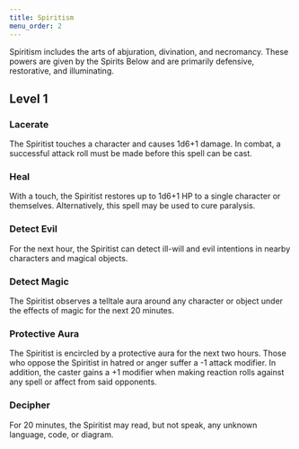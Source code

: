 ```yaml
---
title: Spiritism
menu_order: 2
---
```


Spiritism includes the arts of abjuration, divination, and necromancy. These powers are given by the Spirits Below and are primarily defensive, restorative, and illuminating.

## Level 1

### Lacerate

The Spiritist touches a character and causes 1d6+1 damage. In combat, a successful attack roll must be made before this spell can be cast.

### Heal

With a touch, the Spiritist restores up to 1d6+1 HP to a single character or themselves. Alternatively, this spell may be used to cure paralysis.

### Detect Evil

For the next hour, the Spiritist can detect ill-will and evil intentions in nearby characters and magical objects.

### Detect Magic

The Spiritist observes a telltale aura around any character or object under the effects of magic for the next 20 minutes.

### Protective Aura

The Spiritist is encircled by a protective aura for the next two hours. Those who oppose the Spiritist in hatred or anger suffer a -1 attack modifier. In addition, the caster gains a +1 modifier when making reaction rolls against any spell or affect from said opponents.

### Decipher

For 20 minutes, the Spiritist may read, but not speak, any unknown language, code, or diagram.
